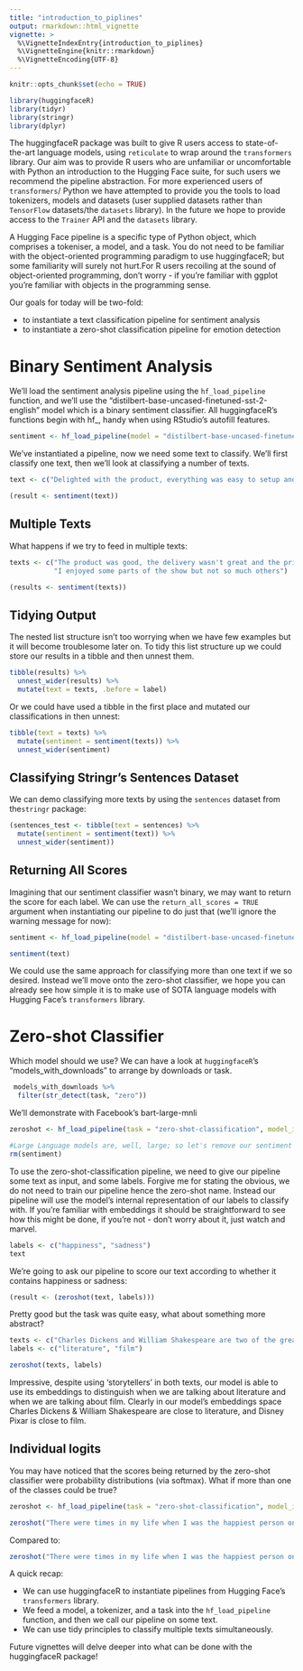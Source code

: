 ```yaml
---
title: "introduction_to_piplines"
output: rmarkdown::html_vignette
vignette: >
  %\VignetteIndexEntry{introduction_to_piplines}
  %\VignetteEngine{knitr::rmarkdown}
  %\VignetteEncoding{UTF-8}
---
```


```r
knitr::opts_chunk$set(echo = TRUE)
```

```r
library(huggingfaceR)
library(tidyr)
library(stringr)
library(dplyr)
```

The huggingfaceR package was built to give R users access to state-of-the-art language models, using `reticulate` to wrap around the `transformers` library. Our aim was to provide R users who are unfamiliar or uncomfortable with Python an introduction to the Hugging Face suite, for such users we recommend the pipeline abstraction. For more experienced users of `transformers`/ Python we have attempted to provide you the tools to load tokenizers, models and datasets (user supplied datasets rather than `TensorFlow` datasets/the `datasets` library). In the future we hope to provide access to the `Trainer` API and the `datasets` library.

A Hugging Face pipeline is a specific type of Python object, which comprises a tokeniser, a model, and a task. You do not need to be familiar with the object-oriented programming paradigm to use huggingfaceR; but some familiarity will surely not hurt.For R users recoiling at the sound of object-oriented programming, don't worry - if you're familiar with ggplot you're familiar with objects in the programming sense.

Our goals for today will be two-fold:

* to instantiate a text classification pipeline for sentiment analysis
* to instantiate a zero-shot classification pipeline for emotion detection

# Binary Sentiment Analysis

We'll load the sentiment analysis pipeline using the `hf_load_pipeline` function, and we'll use the "distilbert-base-uncased-finetuned-sst-2-english" model which is a binary sentiment classifier. All huggingfaceR's functions begin with hf_, handy when using RStudio's autofill features.

```r
sentiment <- hf_load_pipeline(model = "distilbert-base-uncased-finetuned-sst-2-english", task = "sentiment-analysis") 
```

We've instantiated a pipeline, now we need some text to classify. We'll first classify one text, then we'll look at classifying a number of texts.

```r
text <- c("Delighted with the product, everything was easy to setup and super intuitive!")

(result <- sentiment(text))
```

## Multiple Texts

What happens if we try to feed in multiple texts:

```r
texts <- c("The product was good, the delivery wasn't great and the price is beatable",
           "I enjoyed some parts of the show but not so much others")

(results <- sentiment(texts))
```

## Tidying Output

The nested list structure isn't too worrying when we have few examples but it will become troublesome later on. To tidy this list structure up we could store our results in a tibble and then unnest them.
```r
tibble(results) %>% 
  unnest_wider(results) %>%
  mutate(text = texts, .before = label)
```

Or we could have used a tibble in the first place and mutated our classifications in then unnest:

```r
tibble(text = texts) %>%
  mutate(sentiment = sentiment(texts)) %>%
  unnest_wider(sentiment) 
```

## Classifying Stringr's Sentences Dataset

We can demo classifying more texts by using the `sentences` dataset from the`stringr` package:

```r
(sentences_test <- tibble(text = sentences) %>%
  mutate(sentiment = sentiment(text)) %>%
  unnest_wider(sentiment))
```

## Returning All Scores

Imagining that our sentiment classifier wasn't binary, we may want to return the score for each label. We can use the `return_all_scores = TRUE` argument when instantiating our pipeline to do just that (we'll ignore the warning message for now):

```r
sentiment <- hf_load_pipeline(model = "distilbert-base-uncased-finetuned-sst-2-english", task = "sentiment-analysis", return_all_scores = TRUE) 

sentiment(text)
```



We could use the same approach for classifying more than one text if we so desired. Instead we'll move onto the zero-shot classifier, we hope you can already see how simple it is to make use of SOTA language models with Hugging Face's `transformers` library.

# Zero-shot Classifier

Which model should we use? We can have a look at `huggingfaceR`'s "models_with_downloads" to arrange by downloads or task.

```r
 models_with_downloads %>%
  filter(str_detect(task, "zero"))
```

We'll demonstrate with Facebook's bart-large-mnli

```r
zeroshot <- hf_load_pipeline(task = "zero-shot-classification", model_id = "facebook/bart-large-mnli")

#Large Language models are, well, large; so let's remove our sentiment model from memory.
rm(sentiment)
```

To use the zero-shot-classification pipeline, we need to give our pipeline some text as input, and some labels. Forgive me for stating the obvious, we do not need to train our pipeline hence the zero-shot name. Instead our pipeline will use the model's internal representation of our labels to classify with. If you're familiar with embeddings it should be straightforward to see how this might be done, if you're not - don't worry about it, just watch and marvel.

```r
labels <- c("happiness", "sadness")
text
```

We're going to ask our pipeline to score our text according to whether it contains happiness or sadness:

```r
(result <- (zeroshot(text, labels)))
```

Pretty good but the task was quite easy, what about something more abstract?

```r
texts <- c("Charles Dickens and William Shakespeare are two of the greatest storytellers the world has seen,", "Disney Pixar are among the great storytellers for children, and some would say adults too.")
labels <- c("literature", "film")

zeroshot(texts, labels)
```

Impressive, despite using 'storytellers' in both texts, our model is able to use its embeddings to distinguish when we are talking about literature and when we are talking about film. Clearly in our model's embeddings space Charles Dickens & William Shakespeare are close to literature, and Disney Pixar is close to film. 

## Individual logits

You may have noticed that the scores being returned by the zero-shot classifier were probability distributions (via softmax). What if more than one of the classes could be true? 

```r
zeroshot <- hf_load_pipeline(task = "zero-shot-classification", model_id = "facebook/bart-large-mnli", multi_class = TRUE)

zeroshot("There were times in my life when I was the happiest person on the planet", c("happiness", "sadness"))
```

Compared to:
```r
zeroshot("There were times in my life when I was the happiest person on the planet and times when I was the saddest", c("happiness", "sadness"))
```

A quick recap:

* We can use huggingfaceR to instantiate pipelines from Hugging Face's `transformers` library.
* We feed a model, a tokenizer, and a task into the `hf_load_pipeline` function, and then we call our pipeline on some text.
* We can use tidy principles to classify multiple texts simultaneously.


Future vignettes will delve deeper into what can be done with the huggingfaceR package!
